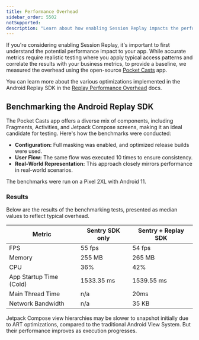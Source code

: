 ```yaml
---
title: Performance Overhead
sidebar_order: 5502
notSupported:
description: "Learn about how enabling Session Replay impacts the performance of your application."
---
```


If you're considering enabling Session Replay, it's important to first understand the potential performance impact to your app. While accurate metrics require realistic testing where you apply typical access patterns and correlate the results with your business metrics, to provide a baseline, we measured the overhead using the open-source [Pocket Casts](https://github.com/Automattic/pocket-casts-android) app.

You can learn more about the various optimizations implemented in the Android Replay SDK in the [Replay Performance Overhead](/product/explore/session-replay/mobile/performance-overhead/) docs.

## Benchmarking the Android Replay SDK

The Pocket Casts app offers a diverse mix of components, including Fragments, Activities, and Jetpack Compose screens, making it an ideal candidate for testing. Here's how the benchmarks were conducted:

- **Configuration:** Full masking was enabled, and optimized release builds were used.
- **User Flow:** The same flow was executed 10 times to ensure consistency.
- **Real-World Representation:** This approach closely mirrors performance in real-world scenarios.

The benchmarks were run on a Pixel 2XL with Android 11.

### Results
Below are the results of the benchmarking tests, presented as median values to reflect typical overhead.

| Metric                           | Sentry SDK only | Sentry + Replay SDK |
| -------------------------------- | --------------- | ------------------- |
| FPS                              | 55 fps          | 54 fps              |
| Memory                           | 255 MB          | 265 MB              |
| CPU                              | 36%             | 42%                 |
| App Startup Time (Cold)          | 1533.35 ms      | 1539.55 ms          |
| Main Thread Time                 | n/a             | 20ms                |
| Network Bandwidth                | n/a             | 35 KB               |



<Alert>

Jetpack Compose view hierarchies may be slower to snapshot initially due to ART optimizations, compared to the traditional Android View System. But their performance improves as execution progresses.

</Alert>
